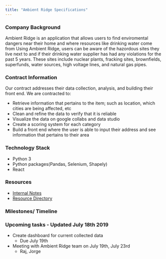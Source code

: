 ```yaml
---
title: "Ambient Ridge Specifications"
---
```


### Company Background

Ambient Ridge is an application that allows users to find enviromental dangers near their home and where resources like drinking water come from Using Ambient Ridge, users can be aware of the hazordous sites they live next to and if their drinking water supplier has had any violations for the past 5 years. These sites include nuclear plants, fracking sites, brownfields, superfunds, water sources, high voltage lines, and natural gas pipes.

### Contract Information

Our contract addresses their data collection, analysis, and building their front end. We are contracted to:

- Retrieve information that pertains to the item; such as location, which cities are being affected, etc
- Clean and refine the data to verify that it is reliable
- Visualize the data on google collabs and data studio
- Create a scoring system for each category
- Build a front end where the user is able to input their address and see information that pertains to their area

### Technology Stack

- Python 3
- Python packages(Pandas, Selenium, Shapely)
- React

### Resources

- [Internal Notes](https://docs.google.com/document/d/1YWc2AXF6Qhy3YqjuX44GWCWjTDJ6hdhEBjo_ufYmTfM/edit?ts=5cfff01e#heading=h.kbnykobrbzyq)
- [Resource Directory](https://docs.google.com/spreadsheets/d/1FvKpT0MAW6CzpSCKgZkMz2Q3oysTN4LFB-ZRTXzS9pQ/edit#gid=0)

### Milestones/ Timeline

### Upcoming tasks - Updated July 18th 2019

- Create dashboard for current collected data
  - Due July 19th
- Meeting with Ambient Ridge team on July 19th, July 23rd
  - Raj, Jorge
